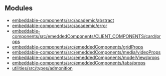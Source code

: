 ## Modules

- [embeddable-components/src/academic/abstract](/embeddable-components.src.academic.abstract.mdx)
- [embeddable-components/src/academic/error](/embeddable-components.src.academic.error.mdx)
- [embeddable-components/src/emeddedComponents/CLIENT_COMPONENTS/card/props](/embeddable-components.src.emeddedComponents.CLIENT_COMPONENTS.card.props.mdx)
- [embeddable-components/src/emeddedComponents/gridProps](/embeddable-components.src.emeddedComponents.gridProps.mdx)
- [embeddable-components/src/emeddedComponents/media/videoProps](/embeddable-components.src.emeddedComponents.media.videoProps.mdx)
- [embeddable-components/src/emeddedComponents/modelView/props](/embeddable-components.src.emeddedComponents.modelView.props.mdx)
- [embeddable-components/src/emeddedComponents/tabs/props](/embeddable-components.src.emeddedComponents.tabs.props.mdx)
- [utilities/src/types/admonition](/utilities.src.types.admonition.mdx)
